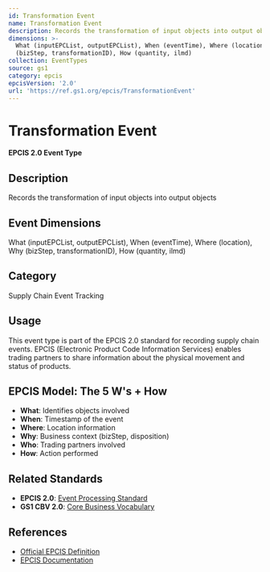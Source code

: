 ```yaml
---
id: Transformation Event
name: Transformation Event
description: Records the transformation of input objects into output objects
dimensions: >-
  What (inputEPCList, outputEPCList), When (eventTime), Where (location), Why
  (bizStep, transformationID), How (quantity, ilmd)
collection: EventTypes
source: gs1
category: epcis
epcisVersion: '2.0'
url: 'https://ref.gs1.org/epcis/TransformationEvent'
---
```

# Transformation Event

**EPCIS 2.0 Event Type**

## Description

Records the transformation of input objects into output objects

## Event Dimensions

What (inputEPCList, outputEPCList), When (eventTime), Where (location), Why (bizStep, transformationID), How (quantity, ilmd)

## Category

Supply Chain Event Tracking

## Usage

This event type is part of the EPCIS 2.0 standard for recording supply chain events. EPCIS (Electronic Product Code Information Services) enables trading partners to share information about the physical movement and status of products.

## EPCIS Model: The 5 W's + How

- **What**: Identifies objects involved
- **When**: Timestamp of the event
- **Where**: Location information
- **Why**: Business context (bizStep, disposition)
- **Who**: Trading partners involved
- **How**: Action performed

## Related Standards

- **EPCIS 2.0**: [Event Processing Standard](https://ref.gs1.org/standards/epcis/)
- **GS1 CBV 2.0**: [Core Business Vocabulary](https://ref.gs1.org/standards/cbv/)

## References

- [Official EPCIS Definition](https://ref.gs1.org/epcis/TransformationEvent)
- [EPCIS Documentation](https://www.gs1.org/standards/epcis)
